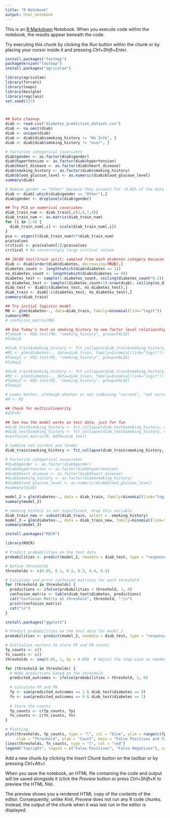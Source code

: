 ```yaml
---
title: "R Notebook"
output: html_notebook
---
```


This is an [R Markdown](http://rmarkdown.rstudio.com) Notebook. When you execute code within the notebook, the results appear beneath the code. 

Try executing this chunk by clicking the *Run* button within the chunk or by placing your cursor inside it and pressing *Ctrl+Shift+Enter*. 
```r
install.packages("fastmap")
packageVersion("fastmap")
install.packages("agricolae")
```

```r
library(agricolae)
library(forcats)
library(leaps)
library(bestglm)
library(regclass)
set.seed(537)



## Data cleanup
diab <- read.csv("diabetes_prediction_dataset.csv")
diab <- na.omit(diab)
diab <- unique(diab)
diab <- diab[diab$smoking_history != "No Info", ]
diab <- diab[diab$smoking_history != "ever", ]

# Factorize categorical covariates
diab$gender <- as.factor(diab$gender)
diab$hypertension <- as.factor(diab$hypertension)
diab$heart_disease <- as.factor(diab$heart_disease)
diab$smoking_history <- as.factor(diab$smoking_history)
diab$blood_glucose_level <- as.numeric(diab$blood_glucose_level)
summary(diab)

# Remove gender == "Other" because they account for ~0.02% of the data
diab <- diab[-which(diab$gender == "Other"),]
diab$gender <- droplevels(diab$gender)

## Try PCA on numerical covariates
diab_train_num <- diab_train[,c(2,6,7,8)]
diab_train_num <- as.matrix(diab_train_num)
for (i in 1:4) {
  diab_train_num[,i] <- scale(diab_train_num[,i])
}
pca <- eigen(t(diab_train_num)%*%diab_train_num)
pca$values
critical <- pca$values[1]/pca$values
critical # No concerningly large critical values
```


```r

## 20/80 test/train split; sampled from each diabetes category because data is unbalanced
diab <- diab[order(diab$diabetes, decreasing=TRUE),]
diabetes_count <- length(which(diab$diabetes == 1))
no_diabetes_count <- length(which(diab$diabetes == 0))
diabetes_test <- sample(1:diabetes_count, ceiling(diabetes_count*0.2))
no_diabetes_test <- sample((diabetes_count+1):nrow(diab), ceiling(no_diabetes_count*0.2))
diab_test <- diab[c(diabetes_test, no_diabetes_test),]
diab_train <- diab[-c(diabetes_test, no_diabetes_test),]
summary(diab_train)

## Try initial logistic model
M0 <- glm(diabetes~., data=diab_train, family=binomial(link="logit"))
summary(M0)
# confusion_matrix(M0)

## Use Tukey's test on smoking_history to see factor level relationships; try merging level pairs with highest p-value, one at a time
#Tukey0 <- HSD.test(M0, "smoking_history", group=FALSE)
#Tukey0

#diab_train$smoking_history <- fct_collapse(diab_train$smoking_history, cur_not = c("current", "not current"))
#M1 <- glm(diabetes~., data=diab_train, family=binomial(link="logit"))
#Tukey1 <- HSD.test(M1, "smoking_history", group=FALSE)
#Tukey1

#diab_train$smoking_history <- fct_collapse(diab_train$smoking_history, cur_not_ever = c("cur_not", "ever"))
#M2 <- glm(diabetes~., data=diab_train, family=binomial(link="logit"))
#Tukey2 <- HSD.test(M2, "smoking_history", group=FALSE)
#Tukey2

# Looks better, although whether or not combining "current", "not current", and "ever" together makes sense is up for debate; if needed we can revert back to M0 or M1
#M <- M2

## Check for multicolinearity
#VIF(M)

## See how the model works on test data, just for fun
#diab_test$smoking_history <- fct_collapse(diab_test$smoking_history, cur_not = c("current", "not current"))
#diab_test$smoking_history <- fct_collapse(diab_test$smoking_history, cur_not_ever = c("cur_not", "ever"))
#confusion_matrix(M, DATA=diab_test)

```


```r

# Combine not current and former
diab_train$smoking_history <- fct_collapse(diab_train$smoking_history, cur_not = c("not current", "former"))

# Factorize categorical covariates
#diab$gender <- as.factor(diab$gender)
#diab$hypertension <- as.factor(diab$hypertension)
#diab$heart_disease <- as.factor(diab$heart_disease)
#diab$smoking_history <- as.factor(diab$smoking_history)
#diab$blood_glucose_level <- as.numeric(diab$blood_glucose_level)
#summary(diab)

model_2 = glm(diabetes~., data = diab_train, family=binomial(link="logit"))
summary(model_2)
```

```r
# smoking_history is not significant, drop this variable
diab_train_new <- subset(diab_train, select = -smoking_history)
model_3 = glm(diabetes~., data = diab_train_new, family=binomial(link="logit"))
summary(model_3)
```

```r
install.packages("ROCR")
```

```r
library(ROCR)

# Predict probabilities on the test data
probabilities <- predict(model_2, newdata = diab_test, type = "response")

# Define thresholds
thresholds <- c(0.05, 0.1, 0.2, 0.3, 0.4, 0.5)

# Calculate and print confusion matrices for each threshold
for (threshold in thresholds) {
  predictions <- ifelse(probabilities > threshold, 1, 0)
  confusion_matrix <- table(diab_test$diabetes, predictions)
  cat("Confusion Matrix at threshold", threshold, ":\n")
  print(confusion_matrix)
  cat("\n")
}
```
```r
install.packages("ggplot2")
```


```r
# Predict probabilities on the test data for model_2
probabilities <- predict(model_2, newdata = diab_test, type = "response")

# Initialize vectors to store FP and FN counts
fp_counts <- c()
fn_counts <- c()
thresholds <- seq(0.05, 1, by = 0.05)  # Adjust the step size as needed

for (threshold in thresholds) {
  # Make predictions based on the threshold
  predicted_outcomes <- ifelse(probabilities > threshold, 1, 0)
  
  # Calculate FP and FN
  fp <- sum(predicted_outcomes == 1 & diab_test$diabetes == 0)
  fn <- sum(predicted_outcomes == 0 & diab_test$diabetes == 1)
  
  # Store the counts
  fp_counts <- c(fp_counts, fp)
  fn_counts <- c(fn_counts, fn)
}

# Plotting
plot(thresholds, fp_counts, type = "l", col = "blue", ylim = range(c(fp_counts, fn_counts)),
     xlab = "Threshold", ylab = "Count", main = "False Positives and False Negatives by Threshold")
lines(thresholds, fn_counts, type = "l", col = "red")
legend("topright", legend = c("False Positives", "False Negatives"), col = c("blue", "red"), lty = 1)
```

Add a new chunk by clicking the *Insert Chunk* button on the toolbar or by pressing *Ctrl+Alt+I*.

When you save the notebook, an HTML file containing the code and output will be saved alongside it (click the *Preview* button or press *Ctrl+Shift+K* to preview the HTML file).

The preview shows you a rendered HTML copy of the contents of the editor. Consequently, unlike *Knit*, *Preview* does not run any R code chunks. Instead, the output of the chunk when it was last run in the editor is displayed.
